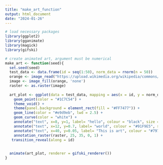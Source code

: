 ---
title: "make_art_function"
output: html_document
date: "2024-01-26"
---

```{r}
# load necessary packages
library(ggplot2)
library(gganimate)
library(magick)
library(gifski)

# create animated art, argument must be numerical 
make_art <- function(seed){
  set.seed(seed)
  test_data <- data.frame(id = seq(1:50), norm_data = rnorm(n = 50))
  orange <- image_read("https://upload.wikimedia.org/wikipedia/commons/c/c4/Orange-Fruit-Pieces.jpg")
  image <- image_fill(orange, 'none')
  raster <- as.raster(image)
  
  art_plot <- ggplot(data = test_data, mapping = aes(x = id, y = norm_data, xend = 48, yend = norm_data)) + 
    geom_point(color = "#1C7C54") +
    theme_void() +
    theme(panel.background = element_rect(fill = "#FF7477")) +
    geom_line(color = "#e9d9eb", lwd = 2.5) + 
    geom_curve(color = "white") +
    annotate("text", x=8, y=1, label= "hello", colour = "black", size = 8) +
    annotate("text", x=12, y=0.7, label= "world", colour = "#91F9E5", size = 8) +
    annotate("text", x=40, y=0.05, label= "This is art", colour = "#797596", size = 10) +
    annotation_raster(raster, 25, 35, 0, 1) +
   transition_reveal(along = id)
  
  
  animate(art_plot, renderer = gifski_renderer())
}
```
